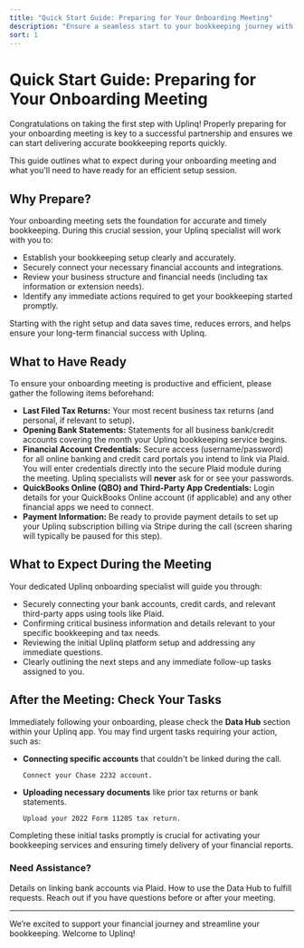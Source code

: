 ```yaml
---
title: "Quick Start Guide: Preparing for Your Onboarding Meeting"
description: "Ensure a seamless start to your bookkeeping journey with Uplinq by preparing effectively for your onboarding meeting."
sort: 1
---
```


# Quick Start Guide: Preparing for Your Onboarding Meeting

<Callout type="info" title="Prepare for a Smooth Start">
Congratulations on taking the first step with Uplinq! Properly preparing for your onboarding meeting is key to a successful partnership and ensures we can start delivering accurate bookkeeping reports quickly.
</Callout>

This guide outlines what to expect during your onboarding meeting and what you'll need to have ready for an efficient setup session.

## Why Prepare?

Your onboarding meeting sets the foundation for accurate and timely bookkeeping. During this crucial session, your Uplinq specialist will work with you to:

-   Establish your bookkeeping setup clearly and accurately.
-   Securely connect your necessary financial accounts and integrations.
-   Review your business structure and financial needs (including tax information or extension needs).
-   Identify any immediate actions required to get your bookkeeping started promptly.

Starting with the right setup and data saves time, reduces errors, and helps ensure your long-term financial success with Uplinq.

## What to Have Ready

To ensure your onboarding meeting is productive and efficient, please gather the following items beforehand:

-   **Last Filed Tax Returns:** Your most recent business tax returns (and personal, if relevant to setup).
-   **Opening Bank Statements:** Statements for all business bank/credit accounts covering the month your Uplinq bookkeeping service begins.
-   **Financial Account Credentials:** Secure access (username/password) for all online banking and credit card portals you intend to link via Plaid.
    <Callout type="warn" title="Security Note">
    You will enter credentials directly into the secure Plaid module during the meeting. Uplinq specialists will **never** ask for or see your passwords.
    </Callout>
-   **QuickBooks Online (QBO) and Third-Party App Credentials:** Login details for your QuickBooks Online account (if applicable) and any other financial apps we need to connect.
-   **Payment Information:** Be ready to provide payment details to set up your Uplinq subscription billing via Stripe during the call (screen sharing will typically be paused for this step).

## What to Expect During the Meeting

Your dedicated Uplinq onboarding specialist will guide you through:

-   Securely connecting your bank accounts, credit cards, and relevant third-party apps using tools like Plaid.
-   Confirming critical business information and details relevant to your specific bookkeeping and tax needs.
-   Reviewing the initial Uplinq platform setup and addressing any immediate questions.
-   Clearly outlining the next steps and any immediate follow-up tasks assigned to you.

## After the Meeting: Check Your Tasks

Immediately following your onboarding, please check the **Data Hub** section within your Uplinq app. You may find urgent tasks requiring your action, such as:

-   **Connecting specific accounts** that couldn't be linked during the call.
    ```text title="Example Task"
    Connect your Chase 2232 account.
    ```
-   **Uploading necessary documents** like prior tax returns or bank statements.
    ```text title="Example Task"
    Upload your 2022 Form 1120S tax return.
    ```

<Callout type="info">
Completing these initial tasks promptly is crucial for activating your bookkeeping services and ensuring timely delivery of your financial reports.
</Callout>

### Need Assistance?

<Cards>
  <Card href="/help/get-started/connecting-financial-accounts" title="Connecting Accounts Guide">
    Details on linking bank accounts via Plaid.
  </Card>
  <Card href="/help/data-hub/uploading-documents" title="Uploading Documents">
    How to use the Data Hub to fulfill requests.
  </Card>
  <Card href="/help/contact-support" title="Contact Support">
    Reach out if you have questions before or after your meeting.
  </Card>
</Cards>

---

We’re excited to support your financial journey and streamline your bookkeeping. Welcome to Uplinq!